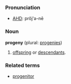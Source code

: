 ===Pronunciation===
*[[w:AHD|AHD]]: prŏj'ə-nē

===Noun===
'''progeny''' (plural: [[progenies]])

#[[offspring]] or [[descendant]]s.

===Related terms===
*[[progenitor]]